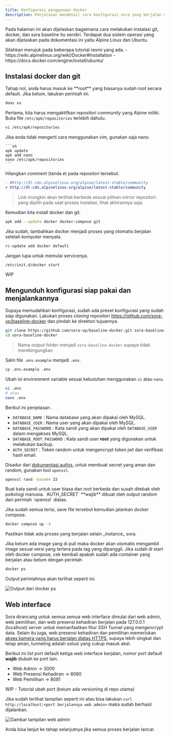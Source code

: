 ```yaml
---
title: Konfigurasi penggunaan docker
description: Penjelasan mendetail cara konfigurasi sora yang berjalan menggunakan docker.
---
```



Pada halaman ini akan dijelaskan bagaimana cara melakukan instalasi git, docker, dan sora baseline itu sendiri. Terdapat dua sistem operasi yang akan dijelaskan pada dokumentasi ini yaitu Alpine Linux dan Ubuntu. 

<Aside>
Silahkan merujuk pada beberapa tutorial resmi yang ada.
- https://wiki.alpinelinux.org/wiki/Docker#Installation
- https://docs.docker.com/engine/install/ubuntu/
</Aside>

## Instalasi docker dan git

<Tabs syncKey="os">
  <TabItem label="Alpine">
  Tahap nol, anda harus masuk ke **root** yang biasanya sudah root secara default. Jika belum, lakukan perintah ini.

  ```sh
  doas su
  ```

  Pertama, kita harus mengaktifkan repositori _community_ yang Alpine miliki. Buka file `/etc/apk/repositories` terlebih dahulu.

  ```sh
  vi /etc/apk/repositories
  ```

  <Aside type="tip">
    Jika anda tidak mengerti cara menggunakan vim, gunakan saja nano.
    
    ```sh
    apk update
    apk add nano
    nano /etc/apk/repositories
    ```
  </Aside>
  
  Hilangkan comment (tanda `#`) pada repositori tersebut.

  ```diff
  - #http://dl-cdn.alpinelinux.org/alpine/latest-stable/community
  + http://dl-cdn.alpinelinux.org/alpine/latest-stable/community
  ```

  > Link mungkin akan terlihat berbeda sesuai pilihan _mirror_ repositori yang dipilih pada saat proses instalasi, lihat akhirannya saja.

  Kemudian kita install docker dan git.

  ```sh
  apk add --update docker docker-compose git
  ```

  Jika sudah, tambahkan docker menjadi proses yang otomatis berjalan setelah komputer menyala.

  ```sh
  rc-update add docker default
  ```

  Jangan lupa untuk memulai servicenya.

  ```sh
  /etc/init.d/docker start
  ```

  </TabItem>
  
  <TabItem label="Ubuntu">
  WIP
  </TabItem>
</Tabs>

## Mengunduh konfigurasi siap pakai dan menjalankannya

Supaya memudahkan konfigurasi, sudah ada preset konfigurasi yang sudah siap digunakan. Lakukan proses _cloning_ repositori https://github.com/sora-vp/baseline-docker dan pindah ke direktori tujuannya.

```sh
git clone https://github.com/sora-vp/baseline-docker.git sora-baseline-docker
cd sora-baseline-docker
```

> Nama output folder menjadi `sora-baseline-docker` supaya tidak membingungkan

Salin file `.env.example` menjadi `.env`.

```sh
cp .env.example .env
```

Ubah isi environment variable sesuai kebutuhan menggunakan `vi` atau `nano`.

```sh
vi .env
# atau
nano .env
```

Berikut ini penjelasan .

- `DATABASE_NAME` : Nama database yang akan dipakai oleh MySQL.
- `DATABASE_USER` : Nama user yang akan dipakai oleh MySQL.
- `DATABASE_PASSWORD` : Kata sandi yang akan dipakai oleh `DATABASE_USER` dalam mengakses MySQL.
- `DATABASE_ROOT_PASSWORD` : Kata sandi user **root** yang digunakan untuk melakukan backup.
- `AUTH_SECRET` : Token random untuk mengencrypt token jwt dan verifikasi hash email.

Disadur dari [dokumentasi authjs](https://authjs.dev/guides/environment-variables#auth-secret), untuk membuat secret yang aman dan random, gunakan tool `openssl`.

```sh
openssl rand -base64 33
```

<Aside type="danger" title="Perhatian">Buat kata sandi untuk user biasa dan root berbeda dan susah ditebak oleh psikologi manusia. `AUTH_SECRET` **wajib** dibuat oleh output random dari perintah `openssl` diatas.</Aside>

Jika sudah semua terisi, save file tersebut kemudian jalankan docker compose.

```sh
docker compose up -d
```

<Aside type="danger" title="Perhatian">Pastikan tidak ada proses yang berjalan selain _instance_ sora.</Aside>


Jika belum ada image yang di pull maka docker akan otomatis mengambil image sesuai versi yang tertera pada tag yang dipanggil. Jika sudah di start oleh docker compose, cek kembali apakah sudah ada container yang berjalan atau belum dengan perintah

```sh
docker ps
```

Output perintahnya akan terlihat seperti ini.

![Output dari docker ps](/assets/konfigurasi-docker/docker-ps.png)

## Web interface

Sora dirancang untuk semua semua web interface dimulai dari web admin, web pemilihan, dan web presensi kehadiran berjalan pada 127.0.0.1 (localhost) server untuk memanfaatkan fitur SSH Tunnel yang mengencrypt data. Selain itu juga, web presensi kehadiran dan pemilihan memerlukan [akses kamera yang harus berjalan diatas HTTPS](https://developer.mozilla.org/en-US/docs/Web/Security/Secure_Contexts), supaya lebih singkat dan tetap aman, tunneling adalah solusi yang cukup masuk akal.

Berikut ini list port default ketiga web interface berjalan, nomor port default **wajib** diubah ke port lain.
- Web Admin -> 3000
- Web Presensi Kehadiran -> 8080
- Web Pemilihan -> 8081

WIP - Tutorial ubah port (belum ada versioning di repo utama)

Jika sudah terlihat tampilan seperti ini atau bisa lakukan `curl http://localhost:<port berjalannya web admin>` maka sudah berhasil dijalankan.

![Gambar tampilan web admin](/assets/konfigurasi-docker/web-admin.png)

Anda bisa lanjut ke tahap selanjutnya jika semua proses berjalan lancar.
